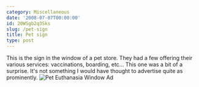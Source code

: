 ```yaml
---
category: Miscellaneous
date: '2008-07-07T00:00:00'
id: 20WSgb2q3Sks
slug: /pet-sign
title: Pet sign
type: post
---
```


This is the sign in the window of a pet store. They had a few
offering their various services: vaccinations, boarding, etc...
This one was a bit of a surprise. It's not something I would have
thought to advertise quite as prominently.
![Pet Euthanasia Window Ad](http://www.alanwsmith.com/blog/wp-content/uploads/2008/07/aws-20080629-snapshots-0003.jpg "Euthanasia")